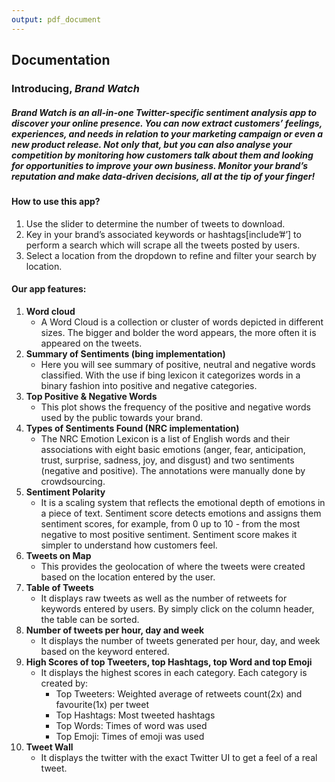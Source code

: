 ```yaml
---
output: pdf_document
---
```


## **Documentation**

### **Introducing,** *Brand Watch*

##### Brand Watch is an all-in-one Twitter-specific sentiment analysis app to discover your online presence. You can now extract customers' feelings, experiences, and needs in relation to your marketing campaign or even a new product release. Not only that, but you can also analyse your competition by monitoring how customers talk about them and looking for opportunities to improve your own business. Monitor your brand's reputation and make data-driven decisions, all at the tip of your finger!

#### **How to use this app?**

1.  Use the slider to determine the number of tweets to download.
2.  Key in your brand's associated keywords or hashtags[include'#'] to perform a search which will scrape all the tweets posted by users.
3.  Select a location from the dropdown to refine and filter your search by location.

#### **Our app features:**

1.  **Word cloud**
    -   A Word Cloud is a collection or cluster of words depicted in different sizes. The bigger and bolder the word appears, the more often it is appeared on the tweets.
2.  **Summary of Sentiments (bing implementation)**
    -   Here you will see summary of positive, neutral and negative words classified. With the use if bing lexicon it categorizes words in a binary fashion into positive and negative categories.
3.  **Top Positive & Negative Words**
    -   This plot shows the frequency of the positive and negative words used by the public towards your brand.
4.  **Types of Sentiments Found (NRC implementation)**
    -   The NRC Emotion Lexicon is a list of English words and their associations with eight basic emotions (anger, fear, anticipation, trust, surprise, sadness, joy, and disgust) and two sentiments (negative and positive). The annotations were manually done by crowdsourcing.
5.  **Sentiment Polarity**
    -   It is a scaling system that reflects the emotional depth of emotions in a piece of text. Sentiment score detects emotions and assigns them sentiment scores, for example, from 0 up to 10 - from the most negative to most positive sentiment. Sentiment score makes it simpler to understand how customers feel.
6.  **Tweets on Map**
    -   This provides the geolocation of where the tweets were created based on the location entered by the user.
7.  **Table of Tweets**
    -   It displays raw tweets as well as the number of retweets for keywords entered by users. By simply click on the column header, the table can be sorted.
8.  **Number of tweets per hour, day and week**
    -   It displays the number of tweets generated per hour, day, and week based on the keyword entered.
9.  **High Scores of top Tweeters, top Hashtags, top Word and top Emoji**
    -   It displays the highest scores in each category. Each category is created by:
        -   Top Tweeters: Weighted average of retweets count(2x) and favourite(1x) per tweet
        -   Top Hashtags: Most tweeted hashtags
        -   Top Words: Times of word was used
        -   Top Emoji: Times of emoji was used
10. **Tweet Wall**
    -   It displays the twitter with the exact Twitter UI to get a feel of a real tweet.

